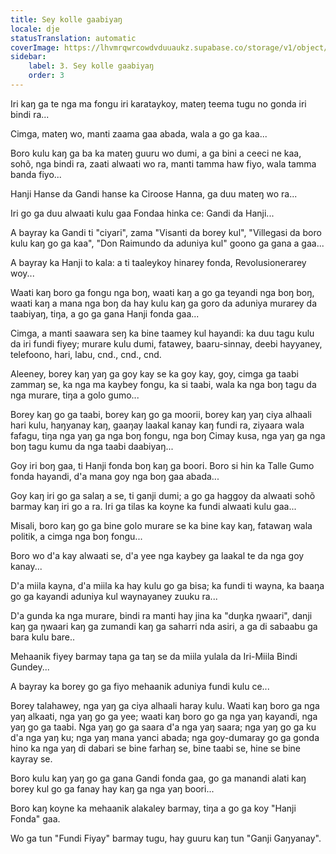 ```yaml
---
title: Sey kolle gaabiyaŋ
locale: dje
statusTranslation: automatic
coverImage: https://lhvmrqwrcowdvduuaukz.supabase.co/storage/v1/object/public/strapi-uploads/small_cover-tratado-de-psicologia-revolucionaria.webp-5e15e1cec4e0ebebcde5d7fc7565d8fd.webp
sidebar:
    label: 3. Sey kolle gaabiyaŋ
    order: 3
---
```

Iri kaŋ ga te nga ma fongu iri karataykoy, mateŋ teema tugu no gonda iri bindi ra...

Cimga, mateŋ wo, manti zaama gaa abada, wala a go ga kaa...

Boro kulu kaŋ ga ba ka mateŋ guuru wo dumi, a ga bini a ceeci ne kaa, sohõ, nga bindi ra, zaati alwaati wo ra, manti tamma haw fiyo, wala tamma banda fiyo...

Hanji Hanse da Gandi hanse ka Ciroose Hanna, ga duu mateŋ wo ra...

Iri go ga duu alwaati kulu gaa Fondaa hinka ce: Gandi da Hanji...

A bayray ka Gandi ti "ciyari", zama "Visanti da borey kul", "Villegasi da boro kulu kaŋ go ga kaa", "Don Raimundo da aduniya kul" goono ga gana a gaa...

A bayray ka Hanji to kala: a ti taaleykoy hinarey fonda, Revolusionerarey woy...

Waati kaŋ boro ga fongu nga boŋ, waati kaŋ a go ga teyandi nga boŋ boŋ, waati kaŋ a mana nga boŋ da hay kulu kaŋ ga goro da aduniya murarey da taabiyaŋ, tiŋa, a go ga gana Hanji fonda gaa...

Cimga, a manti saawara seŋ ka bine taamey kul hayandi: ka duu tagu kulu da iri fundi fiyey; murare kulu dumi, fatawey, baaru-sinnay, deebi hayyaney, telefoono, hari, labu, cnd., cnd., cnd.

Aleeney, borey kaŋ yaŋ ga goy kay se ka goy kay, goy, cimga ga taabi zammaŋ se, ka nga ma kaybey fongu, ka si taabi, wala ka nga boŋ tagu da nga murare, tiŋa a golo gumo...

Borey kaŋ go ga taabi, borey kaŋ go ga moorii, borey kaŋ yaŋ ciya alhaali hari kulu, haŋyanay kaŋ, gaaŋay laakal kanay kaŋ fundi ra, ziyaara wala fafagu, tiŋa nga yaŋ ga nga boŋ fongu, nga boŋ Cimay kusa, nga yaŋ ga nga boŋ tagu kumu da nga taabi daabiyaŋ...

Goy iri boŋ gaa, ti Hanji fonda boŋ kaŋ ga boori. Boro si hin ka Talle Gumo fonda hayandi, d'a mana goy nga boŋ gaa abada...

Goy kaŋ iri go ga salaŋ a se, ti ganji dumi; a go ga haggoy da alwaati sohõ barmay kaŋ iri go a ra. Iri ga tilas ka koyne ka fundi alwaati kulu gaa...

Misali, boro kaŋ go ga bine golo murare se ka bine kay kaŋ, fatawaŋ wala politik, a cimga nga boŋ fongu...

Boro wo d'a kay alwaati se, d'a yee nga kaybey ga laakal te da nga goy kanay...

D'a miila kayna, d'a miila ka hay kulu go ga bisa; ka fundi ti wayna, ka baaŋa go ga kayandi aduniya kul waynayaney zuuku ra...

D'a gunda ka nga murare, bindi ra manti hay jina ka "duŋka ŋwaari", danji kaŋ ga ŋwaari kaŋ ga zumandi kaŋ ga saharri nda asiri, a ga di sabaabu ga bara kulu bare..

Mehaanik fiyey barmay taɲa ga taŋ se da miila yulala da Iri-Miila Bindi Gundey...

A bayray ka borey go ga fiyo mehaanik aduniya fundi kulu ce...

Borey talahawey, nga yaŋ ga ciya alhaali haray kulu. Waati kaŋ boro ga nga yaŋ alkaati, nga yaŋ go ga yee; waati kaŋ boro go ga nga yaŋ kayandi, nga yaŋ go ga taabi. Nga yaŋ go ga saara d'a nga yaŋ saara; nga yaŋ go ga ku d'a nga yaŋ ku; nga yaŋ mana yanci abada; nga goy-dumaray go ga gonda hino ka nga yaŋ di dabari se bine farhaŋ se, bine taabi se, hine se bine kayray se.

Boro kulu kaŋ yaŋ go ga gana Gandi fonda gaa, go ga manandi alati kaŋ borey kul go ga fanay hay kaŋ ga nga yaŋ boori...

Boro kaŋ koyne ka mehaanik alakaley barmay, tiŋa a go ga koy "Hanji Fonda" gaa.

Wo ga tun "Fundi Fiyay" barmay tugu, hay guuru kaŋ tun "Ganji Gaŋyanay".

